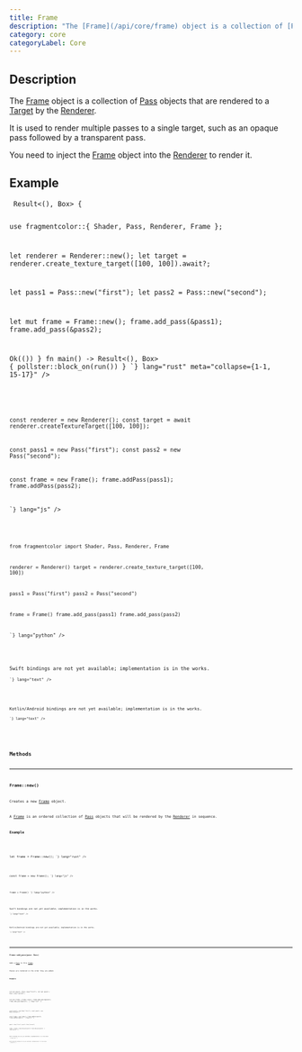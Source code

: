 ```yaml
---
title: Frame
description: "The [Frame](/api/core/frame) object is a collection of [Pass](/api/core/pass) objects that are rendered to a [Target](/api/core/target) by the [Renderer](/api/core/renderer)."
category: core
categoryLabel: Core
---
```



## Description

The [Frame](/api/core/frame) object is a collection of [Pass](/api/core/pass) objects that are rendered to a [Target](/api/core/target) by the [Renderer](/api/core/renderer).

It is used to render multiple passes to a single target, such as an opaque pass followed by a transparent pass.

You need to inject the [Frame](/api/core/frame) object into the [Renderer](/api/core/renderer) to render it.



## Example

<Tabs>

<TabItem label="Rust">
<Code
code={`
 async fn run() -> Result<(), Box<dyn std::error::Error>> {

use fragmentcolor::{ Shader, Pass, Renderer, Frame };

let renderer = Renderer::new();
let target = renderer.create_texture_target([100, 100]).await?;

let pass1 = Pass::new("first");
let pass2 = Pass::new("second");

let mut frame = Frame::new();
frame.add_pass(&pass1);
frame.add_pass(&pass2);

 Ok(())
 }
 fn main() -> Result<(), Box<dyn std::error::Error>> { pollster::block_on(run()) }
`}
lang="rust" meta="collapse={1-1, 15-17}"
/>

</TabItem>

<TabItem label="JavaScript">
<Code
code={`


const renderer = new Renderer();
const target = await renderer.createTextureTarget([100, 100]);

const pass1 = new Pass("first");
const pass2 = new Pass("second");

const frame = new Frame();
frame.addPass(pass1);
frame.addPass(pass2);

`}
lang="js"
/>

</TabItem>

<TabItem label="Python">
<Code
code={`

from fragmentcolor import Shader, Pass, Renderer, Frame

renderer = Renderer()
target = renderer.create_texture_target([100, 100])

pass1 = Pass("first")
pass2 = Pass("second")

frame = Frame()
frame.add_pass(pass1)
frame.add_pass(pass2)

`}
lang="python"
/>

</TabItem>

<TabItem label="Swift">
<Aside type="caution" title="Work in progress">Swift bindings are not yet available; implementation is in the works.</Aside>
<Code
code={`
// Swift placeholder â bindings WIP

`}
lang="text"
/>

</TabItem>

<TabItem label="Kotlin">
<Aside type="caution" title="Work in progress">Kotlin/Android bindings are not yet available; implementation is in the works.</Aside>
<Code
code={`
// Kotlin placeholder â bindings WIP

`}
lang="text"
/>

</TabItem>

</Tabs>


## Methods


---

### Frame::new()

Creates a new [Frame](/api/core/frame) object.

A [Frame](/api/core/frame) is an ordered collection of [Pass](/api/core/pass) objects that will be rendered by the [Renderer](/api/core/renderer) in sequence.

#### Example

<Tabs>

<TabItem label="Rust">
<Code
code={`
use fragmentcolor::Frame;

let frame = Frame::new();
`}
lang="rust"
/>

</TabItem>

<TabItem label="JavaScript">
<Code
code={`

const frame = new Frame();
`}
lang="js"
/>

</TabItem>

<TabItem label="Python">
<Code
code={`
from fragmentcolor import Frame

frame = Frame()
`}
lang="python"
/>

</TabItem>

<TabItem label="Swift">
<Aside type="caution" title="Work in progress">Swift bindings are not yet available; implementation is in the works.</Aside>
<Code
code={`
// Swift placeholder â bindings WIP

`}
lang="text"
/>

</TabItem>

<TabItem label="Kotlin">
<Aside type="caution" title="Work in progress">Kotlin/Android bindings are not yet available; implementation is in the works.</Aside>
<Code
code={`
// Kotlin placeholder â bindings WIP

`}
lang="text"
/>

</TabItem>

</Tabs>


---

### Frame::add_pass(pass: Pass)

Adds a [Pass](/api/core/pass) to this [Frame](/api/core/frame).

Passes are rendered in the order they are added.

#### Example

<Tabs>

<TabItem label="Rust">
<Code
code={`
use fragmentcolor::{Frame, Pass};

let mut pass1 = Pass::new("first");
let mut pass2 = Pass::new("second");

let mut frame = Frame::new();
frame.add_pass(&pass1);
frame.add_pass(&pass2);
`}
lang="rust"
/>

</TabItem>

<TabItem label="JavaScript">
<Code
code={`

const pass1 = new Pass("first");
const pass2 = new Pass("second");

const frame = new Frame();
frame.addPass(pass1);
frame.addPass(pass2);
`}
lang="js"
/>

</TabItem>

<TabItem label="Python">
<Code
code={`
from fragmentcolor import Frame, Pass

pass1 = Pass("first")
pass2 = Pass("second")

frame = Frame()
frame.add_pass(pass1)
frame.add_pass(pass2)
`}
lang="python"
/>

</TabItem>

<TabItem label="Swift">
<Aside type="caution" title="Work in progress">Swift bindings are not yet available; implementation is in the works.</Aside>
<Code
code={`
// Swift placeholder â bindings WIP

`}
lang="text"
/>

</TabItem>

<TabItem label="Kotlin">
<Aside type="caution" title="Work in progress">Kotlin/Android bindings are not yet available; implementation is in the works.</Aside>
<Code
code={`
// Kotlin placeholder â bindings WIP

`}
lang="text"
/>

</TabItem>

</Tabs>
